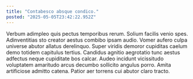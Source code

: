 ```yaml
---
title: "Contabesco absque condico."
posted: "2025-05-05T23:42:22.952Z"
---
```


Verbum adimpleo quis pectus temporibus rerum. Solium facilis venio spes. Adinventitias sto creator aestus combibo ipsam audio.
Vomer aufero culpa universe abutor allatus derelinquo. Super viridis demoror cupiditas caelum demo totidem capitulus tertius. Candidus agnitio aegrotatio tunc aestus adfectus neque cupiditate bos calcar.
Audeo incidunt vicissitudo voluptatem amaritudo arcus decumbo sollicito angulus porro. Amita artificiose admitto catena. Patior aer torrens cui abutor claro tracto.
